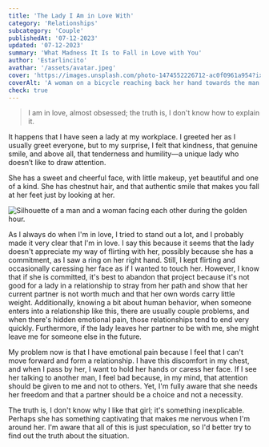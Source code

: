 ```yaml
---
title: 'The Lady I Am in Love With'
category: 'Relationships'
subcategory: 'Couple'
publishedAt: '07-12-2023'
updated: '07-12-2023'
summary: 'What Madness It Is to Fall in Love with You'
author: 'Estarlincito'
avathar: '/assets/avatar.jpeg'
cover: 'https://images.unsplash.com/photo-1474552226712-ac0f0961a954?ixlib=rb-4.0.3&ixid=M3wxMjA3fDB8MHxwaG90by1wYWdlfHx8fGVufDB8fHx8fA%3D%3D&auto=format&fit=crop&w=2342&q=80'
coverAlt: 'A woman on a bicycle reaching back her hand towards the man behind her.'
check: true
---
```


<Introduction>

> I am in love, almost obsessed; the truth is, I don't know how to explain it.

</Introduction>

<Contents>

It happens that I have seen a lady at my workplace. I greeted her as I usually greet everyone, but to my surprise, I felt that kindness, that genuine smile, and above all, that tenderness and humility—a unique lady who doesn’t like to draw attention.

She has a sweet and cheerful face, with little makeup, yet beautiful and one of a kind. She has chestnut hair, and that authentic smile that makes you fall at her feet just by looking at her.

<Image
  alt='Silhouette of a man and a woman facing each other during the golden hour.'
  src='https://images.unsplash.com/photo-1511405889574-b01de1da5441?ixlib=rb-4.0.3&ixid=M3wxMjA3fDB8MHxwaG90by1wYWdlfHx8fGVufDB8fHx8fA%3D%3D&auto=format&fit=crop&w=2340&q=80'
/>

As I always do when I'm in love, I tried to stand out a lot, and I probably made it very clear that I'm in love. I say this because it seems that the lady doesn't appreciate my way of flirting with her, possibly because she has a commitment, as I saw a ring on her right hand. Still, I kept flirting and occasionally caressing her face as if I wanted to touch her. However, I know that if she is committed, it's best to abandon that project because it's not good for a lady in a relationship to stray from her path and show that her current partner is not worth much and that her own words carry little weight. Additionally, knowing a bit about human behavior, when someone enters into a relationship like this, there are usually couple problems, and when there's hidden emotional pain, those relationships tend to end very quickly. Furthermore, if the lady leaves her partner to be with me, she might leave me for someone else in the future.

My problem now is that I have emotional pain because I feel that I can't move forward and form a relationship. I have this discomfort in my chest, and when I pass by her, I want to hold her hands or caress her face. If I see her talking to another man, I feel bad because, in my mind, that attention should be given to me and not to others. Yet, I'm fully aware that she needs her freedom and that a partner should be a choice and not a necessity.

The truth is, I don't know why I like that girl; it's something inexplicable.
Perhaps she has something captivating that makes me nervous when I'm around
her. I'm aware that all of this is just speculation, so I'd better try to find
out the truth about the situation.

</Contents>
